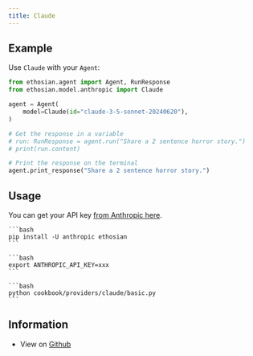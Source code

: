```yaml
---
title: Claude
---
```


## Example

Use `Claude` with your `Agent`:

<CodeGroup>

```python agent.py
from ethosian.agent import Agent, RunResponse
from ethosian.model.anthropic import Claude

agent = Agent(
    model=Claude(id="claude-3-5-sonnet-20240620"),
)

# Get the response in a variable
# run: RunResponse = agent.run("Share a 2 sentence horror story.")
# print(run.content)

# Print the response on the terminal
agent.print_response("Share a 2 sentence horror story.")
```

</CodeGroup>

## Usage

You can get your API key [from Anthropic here](https://anthropic.com/).

<Steps>
  <Snippet file="create-venv-step.mdx" />

  <Step title="Install libraries">

    ```bash
    pip install -U anthropic ethosian
    ```

  </Step>

  <Step title="Export `ANTHROPIC_API_KEY`">

    ```bash
    export ANTHROPIC_API_KEY=xxx
    ```

  </Step>

  <Step title="Run Claude Agent">

    ```bash
    python cookbook/providers/claude/basic.py
    ```

  </Step>

  </Steps>

## Information

- View on [Github](https://github.com/ethosianhq/ethosian/tree/main/cookbook/providers/claude/basic.py)
